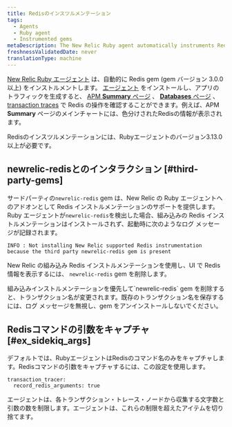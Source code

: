 ```yaml
---
title: Redisのインスツルメンテーション
tags:
  - Agents
  - Ruby agent
  - Instrumented gems
metaDescription: The New Relic Ruby agent automatically instruments Redis tasks.
freshnessValidatedDate: never
translationType: machine
---
```


[New Relic Ruby エージェント](/docs/agents/ruby-agent/getting-started/new-relic-ruby) は、自動的に Redis gem (gem バージョン 3.0.0 以上) をインストルメントします。 [エージェント](/docs/agents/ruby-agent/installation-configuration/ruby-agent-installation) をインストールし、アプリのトラフィックを生成すると、 [APM **Summary** ページ](/docs/apm/applications-menu/monitoring/apm-overview-page) 、 [**Databases** ページ](/docs/apm/applications-menu/monitoring/databases-slow-queries-page) 、 [transaction traces](/docs/apm/transactions/transaction-traces/transaction-traces) で Redis の操作を確認することができます。例えば、APM **Summary** ページのメインチャートには、色分けされたRedisの情報が表示されます。

<Callout variant="tip">
  Redisのインスツルメンテーションには、Rubyエージェントのバージョン3.13.0以上が必要です。
</Callout>

## newrelic-redisとのインタラクション [#third-party-gems]

サードパーティの`newrelic-redis` gem は、New Relic の Ruby エージェントへのアドオンとして Redis インストルメンテーションのサポートを提供します。Ruby エージェントが`newrelic-redis`を検出した場合、組み込みの Redis インストルメンテーションはインストールされず、起動時に次のようなログ メッセージが記録されます。

```
INFO : Not installing New Relic supported Redis instrumentation because the third party newrelic-redis gem is present
```

New Relic の組み込み Redis インストルメンテーションを使用し、UI で Redis 情報を表示するには、 `newrelic-redis` gem を削除します。

<Callout variant="important">
  組み込みインストルメンテーションを優先して`newrelic-redis` gem を削除すると、トランザクション名が変更されます。既存のトランザクション名を保存するには、ログ メッセージを無視し、gem をアンインストールしないでください。
</Callout>

## Redisコマンドの引数をキャプチャ [#ex_sidekiq_args]

デフォルトでは、RubyエージェントはRedisのコマンド名のみをキャプチャします。Redisコマンドの引数をキャプチャするには、この設定を使用します。

```
transaction_tracer:
  record_redis_arguments: true
```

エージェントは、各トランザクション・トレース・ノードから収集する文字数と引数の数を制限します。エージェントは、これらの制限を超えたアイテムを切り捨てます。